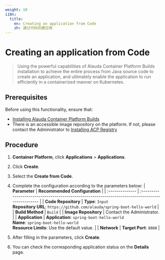 ```yaml
---
weight: 10
i18n:
  title:
    en: Creating an application from Code
    zh: 通过代码创建应用
---
```


# Creating an application from Code

> Using the powerful capabilities of Alauda Container Platform Builds installation to achieve the entire process from Java source code to create an application, and ultimately enable the application to run efficiently in a containerized manner on Kubernetes. 

## Prerequisites

Before using this functionality, ensure that:
- [Installing Alauda Container Platform Builds](../install_builds/install_builds_opeator.mdx) 
- There is an accessible image repository on the platform. If not, please contact the Administrator to [Installing ACP Registry](/developer/registry/install_registry.mdx)

## Procedure

1. **Container Platform**, click **Applications** > **Applications**.

2. Click **Create**.

3. Select the **Create from Code**.

4. Complete the configuration according to the parameters below:
   | **Parameter**   | **Recommended Configuration**                                                                     |
   | :-------------- | :------------------------------------------------------------------------------------------------ |
   | **Code Repository** | **Type**: `Input`<br/> **Repository URL**: `https://github.com/alauda/spring-boot-hello-world`        |
   | **Build Method** | `Build`                                                                                          |
   | **Image Repository** | Contact the Administrator.    |
   | **Application**   | **Application**: `spring-boot-hello-world`<br/> **Name**: `spring-boot-hello-world` <br/>**Resource Limits**: Use the default value. |
   | **Network**   | **Target Port**: `8080`   |

5. After filling in the parameters, click **Create**.

6. You can check the corresponding application status on the **Details** page.
